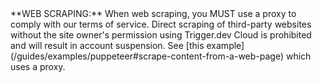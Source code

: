 <Warning>
  **WEB SCRAPING:** When web scraping, you MUST use a proxy to comply with our terms of service. Direct scraping of third-party websites without the site owner's permission using Trigger.dev Cloud is prohibited and will result in account suspension. See [this example](/guides/examples/puppeteer#scrape-content-from-a-web-page) which uses a proxy.
</Warning>